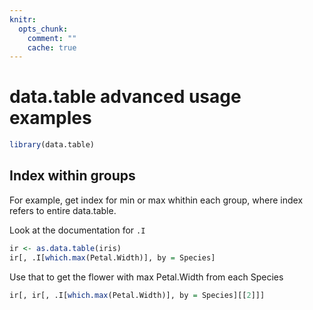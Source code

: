 ```yaml
---
knitr:
  opts_chunk:
    comment: ""
    cache: true
---
```


# data.table advanced usage examples

```r
library(data.table)
```
## Index within groups

For example, get index for min or max whithin each group, where index
refers to entire data.table.

Look at the documentation for `.I`

```r
ir <- as.data.table(iris)
ir[, .I[which.max(Petal.Width)], by = Species]
```

Use that to get the flower with max Petal.Width from each Species

```r
ir[, ir[, .I[which.max(Petal.Width)], by = Species][[2]]]
```
